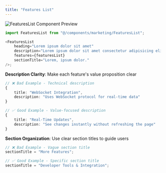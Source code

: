 ```yaml
---
title: "Features List"
---
```


![FeaturesList Component Preview](../assets/components/features-list.jpg)

```typescript
import FeaturesList from "@/components/marketing/FeaturesList";

<FeaturesList
    heading="Lorem ipsum dolor sit amet"
    description="Lorem ipsum dolor sit amet consectetur adipisicing elit."
    features={featuresList}
    sectionTitle="Lorem, ipsum dolor."
/>;
```

**Description Clarity**: Make each feature's value proposition clear

```typescript
// ❌ Bad Example - Technical description
{
    title: "WebSocket Integration",
    description: "Uses WebSocket protocol for real-time data"
}

// ✅ Good Example - Value-focused description
{
    title: "Real-Time Updates",
    description: "See changes instantly without refreshing the page"
}
```

**Section Organization**: Use clear section titles to guide users

```typescript
// ❌ Bad Example - Vague section title
sectionTitle = "More Features";

// ✅ Good Example - Specific section title
sectionTitle = "Developer Tools & Integration";
```
